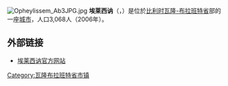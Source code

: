 {{Expand|time=2008-08-20}}
{{Unreferenced|time=2018-08-17T13:11:01+00:00}}
[[File:Opheylissem_Ab3JPG.jpg|thumb]]
'''埃莱西讷'''（{{lang-fr|Hélécine}}，{{lang-nl|Heylissem 或 Heilissem}}）是位於[[比利时|比利时]][[瓦隆-布拉班特省|瓦隆-布拉班特省]]部的一座[[城市|城市]]，人口3,068人（2006年）。

== 外部链接 ==
*[http://www.helecine.be/ 埃莱西讷官方网站] {{Wayback|url=http://www.helecine.be/ |date=20201101001856 }}

{{瓦隆-布拉班特省市区}}

{{DEFAULTSORT:Hélécine}}
{{Belgium-geo-stub}}

[[Category:瓦隆布拉班特省市镇|Category:瓦隆布拉班特省市镇]]